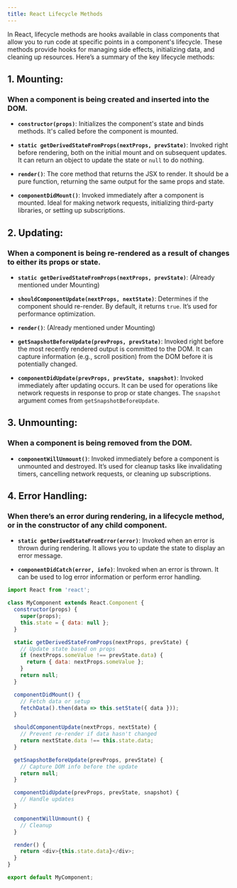 ```yaml
---
title: React Lifecycle Methods
---
```

In React, lifecycle methods are hooks available in class components that allow you to run code at specific points in a component's lifecycle. These methods provide hooks for managing side effects, initializing data, and cleaning up resources. Here’s a summary of the key lifecycle methods:

## 1. Mounting: 
### When a component is being created and inserted into the DOM.

- **`constructor(props)`**: Initializes the component's state and binds methods. It's called before the component is mounted.

- **`static getDerivedStateFromProps(nextProps, prevState)`**: Invoked right before rendering, both on the initial mount and on subsequent updates. It can return an object to update the state or `null` to do nothing.

- **`render()`**: The core method that returns the JSX to render. It should be a pure function, returning the same output for the same props and state.

- **`componentDidMount()`**: Invoked immediately after a component is mounted. Ideal for making network requests, initializing third-party libraries, or setting up subscriptions.

## 2. Updating: 
### When a component is being re-rendered as a result of changes to either its props or state.

- **`static getDerivedStateFromProps(nextProps, prevState)`**: (Already mentioned under Mounting)

- **`shouldComponentUpdate(nextProps, nextState)`**: Determines if the component should re-render. By default, it returns `true`. It’s used for performance optimization.

- **`render()`**: (Already mentioned under Mounting)

- **`getSnapshotBeforeUpdate(prevProps, prevState)`**: Invoked right before the most recently rendered output is committed to the DOM. It can capture information (e.g., scroll position) from the DOM before it is potentially changed.

- **`componentDidUpdate(prevProps, prevState, snapshot)`**: Invoked immediately after updating occurs. It can be used for operations like network requests in response to prop or state changes. The `snapshot` argument comes from `getSnapshotBeforeUpdate`.

## 3. Unmounting: 
### When a component is being removed from the DOM.

- **`componentWillUnmount()`**: Invoked immediately before a component is unmounted and destroyed. It’s used for cleanup tasks like invalidating timers, cancelling network requests, or cleaning up subscriptions.

## 4. Error Handling: 
### When there’s an error during rendering, in a lifecycle method, or in the constructor of any child component.

- **`static getDerivedStateFromError(error)`**: Invoked when an error is thrown during rendering. It allows you to update the state to display an error message.

- **`componentDidCatch(error, info)`**: Invoked when an error is thrown. It can be used to log error information or perform error handling.

```JavaScript
import React from 'react';

class MyComponent extends React.Component {
  constructor(props) {
    super(props);
    this.state = { data: null };
  }

  static getDerivedStateFromProps(nextProps, prevState) {
    // Update state based on props
    if (nextProps.someValue !== prevState.data) {
      return { data: nextProps.someValue };
    }
    return null;
  }

  componentDidMount() {
    // Fetch data or setup
    fetchData().then(data => this.setState({ data }));
  }

  shouldComponentUpdate(nextProps, nextState) {
    // Prevent re-render if data hasn't changed
    return nextState.data !== this.state.data;
  }

  getSnapshotBeforeUpdate(prevProps, prevState) {
    // Capture DOM info before the update
    return null;
  }

  componentDidUpdate(prevProps, prevState, snapshot) {
    // Handle updates
  }

  componentWillUnmount() {
    // Cleanup
  }

  render() {
    return <div>{this.state.data}</div>;
  }
}

export default MyComponent;
```